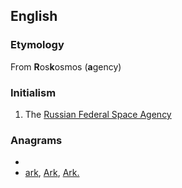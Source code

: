 ==English==

===Etymology===
From '''R'''os'''k'''osmos ('''a'''gency)

===Initialism===
{{en-initialism}}

# The [[w:Russian Federal Space Agency|Russian Federal Space Agency]]

===Anagrams===
* {{alphagram|[[AKR#English|AKR]]}} 
* [[ark#English|ark]], [[Ark#English|Ark]], [[Ark.#English|Ark.]]